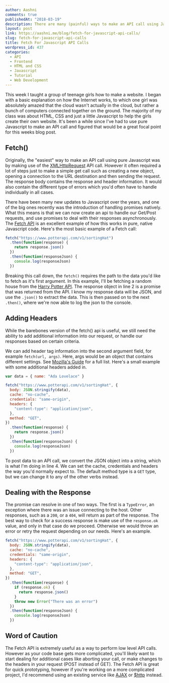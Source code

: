 ```yaml
---
author: Aashni
comments: true
publishedAt: "2018-03-19"
description: There are many (painful) ways to make an API call using Javascript. Fetch is a new version that makes it so much nicer
layout: post
link: https://aashni.me/blog/fetch-for-javascript-api-calls/
slug: fetch-for-javascript-api-calls
title: Fetch For Javascript API Calls
wordpress_id: 437
categories:
  - API
  - Frontend
  - HTML and CSS
  - Javascript
  - Tutorial
  - Web Development
---
```


This week I taught a group of teenage girls how to make a website. I began with a basic explanation on how the Internet works, to which one girl was absolutely amazed that the cloud wasn't actually in the cloud, but rather a bunch of computers connected together on the ground. The majority of my class was about HTML, CSS and just a little Javascript to help the girls create their own website. It's been a while since I've had to use pure Javascript to make an API call and figured that would be a great focal point for this weeks blog post.

## Fetch()

Originally, the "easiest" way to make an API call using pure Javascript was by making use of the [XMLHttpRequest](https://developer.mozilla.org/en-US/docs/Web/API/XMLHttpRequest/Using_XMLHttpRequest) API call. However it often required a lot of steps just to make a simple get call such as creating a new object, opening a connection to the URL destination and then sending the request. The response body contains the response and header information. It would also contain the different type of errors which you'd often have to handle individually in all cases.

There have been many new updates to Javascript over the years, and one of the big ones recently was the introduction of handling promises natively. What this means is that we can now create an api to handle our Get/Post requests, and use promises to deal with their responses asynchronously. The [Fetch API](https://developer.mozilla.org/en-US/docs/Web/API/Fetch_API) is an excellent example of how this works in pure, native Javascript code. Here's the most basic example of a Fetch call:

```javascript
fetch("https://www.potterapi.com/v1/sortingHat")
  .then(function(response) {
    return response.json()
  })
  .then(function(responseJson) {
    console.log(responseJson)
  })
```

Breaking this call down, the `fetch()` requires the path to the data you'd like to fetch as it's first argument. In this example, I'll be fetching a random house from the [Harry Potter API](https://www.potterapi.com/). The response object in line 2 is a promise that was returned from the API. I know my response data will be JSON, and use the `.json()` to extract the data. This is then passed on to the next `.then()`, where we're now able to log the json to the console.

## Adding Headers

While the barebones version of the fetch() api is useful, we still need the ability to add additional information into our request, or handle our responses based on certain criteria.

We can add header tag information into the second argument field, for example `fetch(url, args)`. Here, args would be an object that contains different settings. See [Mozilla's Guide](https://developer.mozilla.org/en-US/docs/Web/API/GlobalFetch/fetch) for a full list. Here's a small example with some additional headers added in.

```javascript
var data = { name: "Ada Lovelace" }

fetch("https://www.potterapi.com/v1/sortingHat", {
  body: JSON.stringify(data),
  cache: "no-cache",
  credentials: "same-origin",
  headers: {
    "content-type": "application/json",
  },
  method: "GET",
})
  .then(function(response) {
    return response.json()
  })
  .then(function(responseJson) {
    console.log(responseJson)
  })
```

To post data to an API call, we convert the JSON object into a string, which is what I'm doing in line 4. We can set the cache, credentials and headers the way you'd normally expect to. The default method type is a `GET` type, but we can change it to any of the other verbs instead.

## Dealing with the Response

The promise can resolve in one of two ways. The first is a `TypeError`, an exception where there was an issue connecting to the host. Other responses, such as a `200`, or a `404`, will return as part of the response. The best way to check for a success response is make use of the `response.ok` value, and only in that case do we proceed. Otherwise we would throw an error or retry the request depending on our needs. Here's an example.

```javascript
fetch("https://www.potterapi.com/v1/sortingHat", {
  body: JSON.stringify(data),
  cache: "no-cache",
  credentials: "same-origin",
  headers: {
    "content-type": "application/json",
  },
  method: "GET",
})
  .then(function(response) {
    if (response.ok) {
      return response.json()
    }
    throw new Error("There was an error")
  })
  .then(function(responseJson) {
    console.log(responseJson)
  })
```

## Word of Caution

The Fetch API is extremely useful as a way to perform low level API calls. However as your code base gets more complicated, you'll likely want to start dealing for additional cases like aborting your call, or make changes to the headers in your request (POST instead of GET). The Fetch API is great for quick prototyping, however if you're working on a more complicated project, I'd recommend using an existing service like [AJAX](http://api.jquery.com/jquery.ajax/) or [\$http](https://docs.angularjs.org/api/ng/service/$http) instead.

